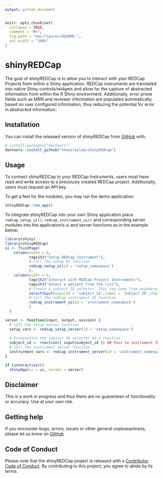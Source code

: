 ```yaml
---
output: github_document
---
```


<!-- README.md is generated from README.Rmd. Please edit that file -->

```r
knitr::opts_chunk$set(
  collapse = TRUE,
  comment = "#>",
  fig.path = "man/figures/README-",
  out.width = "100%"
)
```

# shinyREDCap

<!-- badges: start -->
<!-- badges: end -->

The goal of shinyREDCap is to allow you to interact with your REDCap Projects from within a Shiny application. REDCap instruments are translated into native Shiny controls/widgets and allow for the capture of abstracted information from within the R Shiny environment. Additionally, error prone fields such as MRN and reviewer information are populated automatically, based on user configured information, thus reducing the potential for error in abstracted information. 
 

## Installation

You can install the released version of shinyREDCap from [GitHub](https://github.com/) with:

``` r
# install.packages("devtools")
devtools::install_github("thewileylab/shinyREDCap")
```
## Usage

To connect shinyREDCap to your REDCap Instruments, users must have read and write access to a previously created REDCap project. Additionally, users must request an API key. 

To get a feel for the modules, you may run the demo application:

```r
shinyREDCap::run_app()
```


To integrate shinyREDCap into your own Shiny application place `redcap_setup_ui()`, `redcap_instrument_ui()` and corresponding server modules into the application's ui and server functions as in the example below:

```r
library(shiny)
library(shinyREDCap)
ui <- fluidPage(
    column(width = 6,
           tags$h2("Setup REDCap Instrument"),
           # Call the setup UI function
           redcap_setup_ui(id = 'setup_namespace')
           ),
    column(width = 6,
           tags$h2("Interact with REDCap Project Instruments"),
           tags$h3("Select a patient from the list"),
           # Create a subject ID selector. This can come from anywhere, 
           selectInput(inputId = 'subject_id',label = 'Subject ID',choices = c('922873','922874', '922875','922876','922877','922878')),
           # Call the redcap instrument UI function
           redcap_instrument_ui(id = 'instrument_namespace')
           )
  )

server <- function(input, output, session) {
  # Call the setup server function
  setup_vars <- redcap_setup_server(id = 'setup_namespace')
  
  # Encapsulate the subject ID selector as a reactive
  subject_id <- reactive({ input$subject_id }) ## Pass to instrument function
  # Call the instrument server function
  instrurment_vars <- redcap_instrument_server(id = 'instrument_namespace', setup_vars, subject_id )
}

if (interactive())
  shinyApp(ui = ui, server = server)
```

## Disclaimer
This is a work in progress and thus there are no guarantees of functionality or accuracy. Use at your own risk.

## Getting help

If you encounter bugs, errors, issues or other general unpleasantness, please let us know on [GitHub](https://github.com/thewileylab/shinyREDCap/issues).

## Code of Conduct

Please note that the shinyREDCap project is released with a [Contributor Code of Conduct](https://contributor-covenant.org/version/2/0/CODE_OF_CONDUCT.html). By contributing to this project, you agree to abide by its terms.
